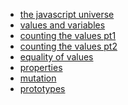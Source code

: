 - [the javascript universe](mdx/the-javascript-universe)
- [values and variables](mdx/values-and-variables)
- [counting the values pt1](mdx/counting-the-values-pt-1)
- [counting the values pt2](mdx/counting-the-values-pt-2)
- [equality of values](mdx/equality-of-values)
- [properties](mdx/properties)
- [mutation](mdx/mutation)
- [prototypes](mdx/prototypes)
